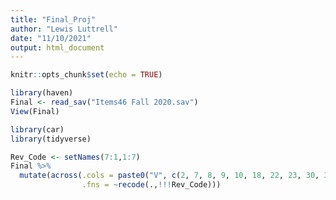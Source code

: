 ```yaml
---
title: "Final_Proj"
author: "Lewis Luttrell"
date: "11/10/2021"
output: html_document
---
```


```r
knitr::opts_chunk$set(echo = TRUE)
```

```r
library(haven)
Final <- read_sav("Items46 Fall 2020.sav")
View(Final)
```

```r
library(car)
library(tidyverse)
```

```r
Rev_Code <- setNames(7:1,1:7)
Final %>%
  mutate(across(.cols = paste0("V", c(2, 7, 8, 9, 10, 18, 22, 23, 30, 32, 34, 38, 42)), 
                .fns = ~recode(.,!!!Rev_Code)))
```

```r

```

